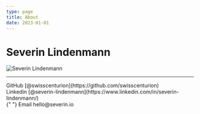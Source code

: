 ```yaml
---
type: page
title: About
date: 2023-01-01
---
```


# Severin Lindenmann


<Image
  src="https://images.severin.io/blog/images/me2022.jpg"
  alt="Severin Lindenmann"
  width={900}
  height={600}
  priority
  className="next-image"
/>

---

<div>
  GitHub [@swisscenturion](https://github.com/swisscenturion) <br /> Linkedin
  [@severin-lindenmann](https://www.linkedin.com/in/severin-lindenmann/) <br />{" "}
  Email hello@severin.io
</div>
